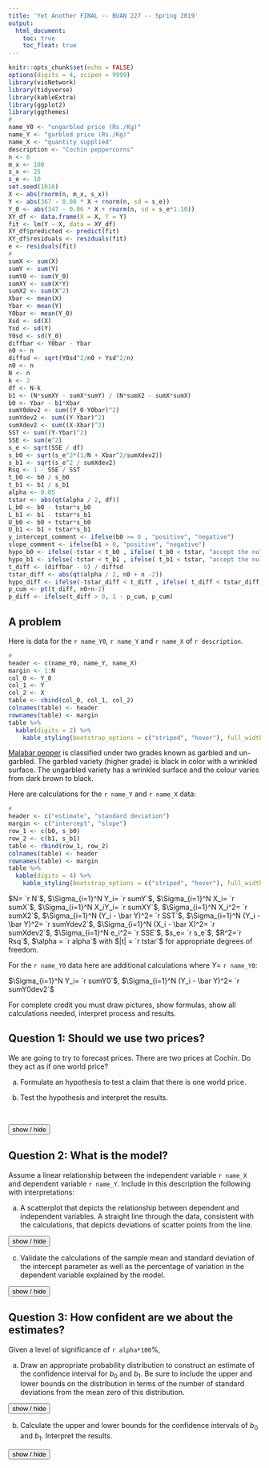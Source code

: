---
title: 'Yet Another FINAL -- BUAN 227 -- Spring 2019'
output: 
  html_document:
    toc: true
    toc_float: true
---
<script>
function showText(y) {
    var x = document.getElementById(y);
    if (x.style.display === "none") {
        x.style.display = "block";
    } else {
        x.style.display = "none";
    }
}
</script>

```{r setup, include=FALSE}
knitr::opts_chunk$set(echo = FALSE)
options(digits = 4, scipen = 9999)
library(visNetwork)
library(tidyverse)
library(kableExtra)
library(ggplot2)
library(ggthemes)
#
name_Y0 <- "ungarbled price (Rs./Kg)"
name_Y <- "garbled price (Rs./Kg)"
name_X <- "quantity supplied"
description <- "Cochin peppercorns"
n <- 6
m_x <- 100
s_x <- 25
s_e <- 10
set.seed(1016)
X <- abs(rnorm(n, m_x, s_x))
Y <- abs(367 - 0.08 * X + rnorm(n, sd = s_e))
Y_0 <- abs(347 - 0.06 * X + rnorm(n, sd = s_e*1.10))
XY_df <- data.frame(X = X, Y = Y)
fit <- lm(Y ~ X, data = XY_df)
XY_df$predicted <- predict(fit)
XY_df$residuals <- residuals(fit)
e <- residuals(fit)
#
sumX <- sum(X)
sumY <- sum(Y)
sumY0 <- sum(Y_0)
sumXY <- sum(X*Y)
sumX2 <- sum(X^2)
Xbar <- mean(X)
Ybar <- mean(Y)
Y0bar <- mean(Y_0)
Xsd <- sd(X)
Ysd <- sd(Y)
Y0sd <- sd(Y_0)
diffbar <- Y0bar - Ybar
n0 <- n
diffsd <- sqrt(Y0sd^2/n0 + Ysd^2/n)
n0 <- n
N <- n
k <- 2
df <- N-k
b1 <- (N*sumXY - sumX*sumY) / (N*sumX2 - sumX*sumX)
b0 <- Ybar - b1*Xbar
sumY0dev2 <- sum((Y_0-Y0bar)^2)
sumYdev2 <- sum((Y-Ybar)^2)
sumXdev2 <- sum((X-Xbar)^2)
SST <- sum((Y-Ybar)^2)
SSE <- sum(e^2)
s_e <- sqrt(SSE / df)
s_b0 <- sqrt(s_e^2*(1/N + Xbar^2/sumXdev2))
s_b1 <- sqrt(s_e^2 / sumXdev2)
Rsq <- 1 - SSE / SST
t_b0 <- b0 / s_b0
t_b1 <- b1 / s_b1
alpha <- 0.05
tstar <- abs(qt(alpha / 2, df))
L_b0 <- b0 - tstar*s_b0
L_b1 <- b1 - tstar*s_b1
U_b0 <- b0 + tstar*s_b0
U_b1 <- b1 + tstar*s_b1
y_intercept_comment <- ifelse(b0 >= 0 , "positive", "negative")
slope_comment <- ifelse(b1 > 0, "positive", "negative")
hypo_b0 <- ifelse(-tstar < t_b0 , ifelse( t_b0 < tstar, "accept the null hypothesis", "reject the null hypothesis"), "reject the null hypothesis")
hypo_b1 <- ifelse(-tstar < t_b1 , ifelse( t_b1 < tstar, "accept the null hypothesis", "reject the null hypothesis"), "reject the null hypothesis")
t_diff <- (diffbar - 0) / diffsd
tstar_diff <- abs(qt(alpha / 2, n0 + n -2))
hypo_diff <- ifelse(-tstar_diff < t_diff , ifelse( t_diff < tstar_diff, "accept the null hypothesis", "reject the null hypothesis"), "reject the null hypothesis")
p_cum <- pt(t_diff, n0+n-2)
p_diff <- ifelse(t_diff > 0, 1 - p_cum, p_cum)
```

## A problem

Here is data for the `r name_Y0`, `r name_Y` and `r name_X` of `r description`. 

```{r}
#
header <- c(name_Y0, name_Y, name_X)
margin <- 1:N
col_0 <- Y_0
col_1 <- Y
col_2 <- X
table <- cbind(col_0, col_1, col_2)
colnames(table) <- header
rownames(table) <- margin
table %>% 
  kable(digits = 2) %>%
    kable_styling(bootstrap_options = c("striped", "hover"), full_width = F)
```

[Malabar pepper](https://en.wikipedia.org/wiki/Malabar_pepper) is classified under two grades known as garbled and un-garbled. The garbled variety (higher grade) is black in color with a wrinkled surface. The ungarbled variety has a wrinkled surface and the colour varies from dark brown to black.

Here are calculations for the `r name_Y` and `r name_X` data:

```{r}
#
header <- c("estimate", "standard deviation")
margin <- c("intercept", "slope")
row_1 <- c(b0, s_b0)
row_2 <- c(b1, s_b1)
table <- rbind(row_1, row_2)
colnames(table) <- header
rownames(table) <- margin
table %>% 
  kable(digits = 4) %>%
    kable_styling(bootstrap_options = c("striped", "hover"), full_width = F)
```

$N= `r N`$, $\Sigma_{i=1}^N Y_i= `r sumY`$, $\Sigma_{i=1}^N X_i= `r sumX`$, $\Sigma_{i=1}^N X_iY_i= `r sumXY`$, $\Sigma_{i=1}^N X_i^2= `r sumX2`$, $\Sigma_{i=1}^N (Y_i - \bar Y)^2= `r SST`$, $\Sigma_{i=1}^N (Y_i - \bar Y)^2= `r sumYdev2`$, $\Sigma_{i=1}^N (X_i - \bar X)^2= `r sumXdev2`$, $\Sigma_{i=1}^N e_i^2= `r SSE`$, $s_e= `r s_e`$, $R^2=`r Rsq`$, $\alpha = `r alpha`$ with $|t| = `r tstar`$ for appropriate degrees of freedom. 

For the `r name_Y0` data here are additional calculations where $Y =$ `r name_Y0`:

$\Sigma_{i=1}^N Y_i= `r sumY0`$, $\Sigma_{i=1}^N (Y_i - \bar Y)^2= `r sumY0dev2`$

For complete credit you must draw pictures, show formulas, show all calculations needed, interpret process and results.

## Question 1: Should we use two prices?

We are going to try to forecast prices. There are two prices at Cochin. Do they act as if one world price? 

a. Formulate an hypothesis to test a claim that there is one world price. 

b. Test the hypothesis and interpret the results.

</br>

<button onclick="showText('myDIFF')">show / hide</button>
<div id="myDIFF" style="display:none;">

</br>

1. The analyst formulates the null hypothesis that the mean price is the same for both grades, and thus their difference is zero, or as
$$
H_0: \mu_1 - \mu_2 = 0
$$
and the alternative hypothesis as 
$$
H_1: \mu_1 - \mu_2 \neq 0.
$$

2. This is a two-tailed test where the $\alpha = 0.05$ significance level region of the rejection of the null hypothesis $H_0$ is in the lower and upper tails of the Student's t distribution. 

- The number of degrees of freedom now equal all of the observations from the two samples minus the number of estimators, now equal to 2, or, $n_1 + n_2 - 2$. 

- If the analyst samples $n_1 =$ `r n0` observations from the `r name_Y0` and $n_2 =$ `r n` observations from the `r name_Y`, then the number of degrees of freedom is $n_1+n_2-2 =$ `r n+n0 - 2`.


```{r echo=FALSE, warning = FALSE, message = FALSE}
library(ggplot2)
library(ggthemes)
n.sample <- n0 + n
k.est <- 2
df.sample <- n.sample - k.est
x.title <- "t scores"
y.title <- "Probability"
line.size <- 1.0
alpha <- alpha
a <- alpha
min.a <- qt(alpha/2,df.sample)
max.a <- -qt(alpha/2,df.sample)
ann.line<-data.frame(xmid1=min.a,xmid2=max.a,xmin=-6,xmax=6,y0=0,y2=0.2,y=.09)
ann.text <- data.frame(x=c(-4.5,0,4.5),y=c(.18,.18,.18),label=c(paste("Reject\nH0\nt < ",round(min.a,2)),"Accept\nH0",paste("Reject\nH0\nt > ",round(max.a,2))))
main_title <- substitute(paste("Sample Means: ", alpha == a, ", ", "df" == df, ", ", "|t|" == t), list(a = alpha, df = df.sample, t = max.a))
limitRange <- function(fun, min, max) {
  function(x){
    y <- fun(x)
    y[x < min | x > max] <- NA
    return(y)
  }
}
dt_limit <- function(x){
  y <- dt(x,df.sample)
  y[x < min.a | x > max.a] <- NA
  return(y)
}

p1 <- ggplot(data.frame(x = c(-6,6)),aes(x = x)) + 
  stat_function(fun=dt, args = list(df = df.sample), aes(colour = "Student's t"), size = line.size) + 
  stat_function(fun = dt_limit, geom = "area", fill = "blue", alpha = 0.2) + scale_x_continuous(name = x.title)
p1 <- p1 +
  scale_y_continuous(name = y.title) + 
  scale_colour_manual("Distributions", values = c("#4271AE", "#1F3552"))
p1 <-  p1 +
  theme_economist() + 
  theme(legend.position = "bottom", legend.direction = "horizontal", legend.box = "horizontal", legend.key.size = unit(1, "cm"), axis.title = element_text(size = 12), legend.text = element_text(size = 9), legend.title=element_text(face = "bold", size = 9)) 
p1 <- p1 + 
  geom_segment(data=ann.line,aes(x=xmid1,xend=xmin,y=y,yend=y),arrow=arrow(length=unit(0.2,"cm")),show_guide=F) +
  geom_segment(data=ann.line,aes(x=xmid2,xend=xmax,y=y,yend=y),arrow=arrow(length=unit(0.2,"cm")),show_guide=F) +
  geom_segment(data=ann.line,aes(x=xmid2,xend=xmid2,y=y0,yend=y2),show_guide=F) +
  geom_segment(data=ann.line,aes(x=xmid1,xend=xmid1,y=y0,yend=y2),show_guide=F) +
  geom_text(data=ann.text,aes(x=x,y=y,label=label,size=2),show_guide=F)
p1 <- p1 + ggtitle(main_title)
p1
```


3. The analyst samples `r n0` observations from the `r name_Y0` (sample 1) and `r n` observations from the `r name_Y` (sample 2), and uses the same $\alpha =$`r alpha*100`\% significance level for rejection of the null hypothesis. She estimates

- $\bar X_1 =$ `r Y0bar` with $s_{\bar X_1}=$ `r Y0sd`, and

- $\bar X_2 =$ `r Ybar` with $s_{\bar X_2}=$ `r Ysd`. 


4. Her next job is to pool (also known as "aggregate") the standard deviations together since the risk associated with the null hypothesis relates to two pooled sample means $\bar X_1 - \bar X_2 =$ `r Y0bar - Ybar` $=$ `r diffbar`. The analyst assumes that the two samples are not at all correlated with one another.
$$
s_{\bar X_1 - \bar X_2 } = \sqrt{\frac{s_1^2}{n_1}+\frac{s_2^2}{n_2}}
$$
$$
= \sqrt{\frac{`r Y0sd`^2}{`r n0`}+\frac{`r Ysd`^2}{`r n`}} = `r diffsd` 
$$
and calculates the $t$ score as
$$
t = \frac{(\bar X_1 - \bar X_2) - (\mu_{0,1} - \mu_{0,2})}{s_{\bar X_1 - \bar X_2 }} = \frac{`r diffbar` - 0}{`r diffsd`} = `r t_diff` 
$$

5. A $t$ score of `r round(t_diff, 2)` means that the score, and the difference between the means, is in the region of acceptance of the null hypothesis.

- There is at most a 5\% chance that management is wrong in its assertion that the prices are the same.

- Another interpretation is possible. Using Excel the analyst can compute `= T.DIST( `r t_diff`, `r n0+n-2`)` to calculate `r p_diff`. When the t-stat is less than zero, use `T.DIST()`, else use `1 = T.DIST()`. This is the p-value which is the cumulative probability less than (or greater if positive) than $t=$`r t_diff` that she was wrong about the rejection of the null hypothesis. Since the p-value is greater than `r alpha/2 * 100`\% tolerated, she accepts the null hpythesis as probably true.

- The analyst compares the `p-value` with the significance level of 5\% and sees that there is a stronger chance of a Type I false negative error than indicated simply by looking at the rejection region. The analyst then accepts as true the null hypothesis that there one world price for this new rare earth commodity.

</div>

## Question 2: What is the model?

Assume a linear relationship between the independent variable `r name_X` and dependent variable `r name_Y`. Include in this description the following with interpretations:

a. A scatterplot that depicts the relationship between dependent and independent variables. A straight line through the data, consistent with the calculations, that depicts deviations of scatter points from the line.

<button onclick="showText('myDIV1')">show / hide</button>
<div id="myDIV1" style="display:none;">

```{r}
p_error <- ggplot(data = XY_df, aes(x = X, y = Y)) + geom_point() + geom_smooth(se = FALSE, method = "lm") + geom_segment(aes(xend = X, yend = predicted), alpha = 0.3) + geom_point(aes(y = predicted), shape = 1) + geom_point(aes(color = abs(residuals))) + scale_color_continuous(low = "black", high = "red") + guides(color = FALSE) + theme_bw() + xlab(name_X) + ylab(name_Y)
p_error
```

The model is $Y_i= `r b0` + `r b1`X_i + e$, where $b_0 =`r b0`$ is the `r name_Y`-intercept and $b_1 =`r b1`$ is the slope, that is, the rate of change of `r name_Y` with respect to `r name_X`, and $e_i = Y_i - b_0 - b_1 X_i$ is the deviation of the observed `r name_Y` from the mean `r name_Y` conditional on `r name_X`, that is, $b_0 + b_1 X_i$. All of this represents a sample from an unknown population.

There appears to be a `r slope_comment` slope with a `r y_intercept_comment` intercept.

</div>


c. Validate the calculations of the sample mean and standard deviation of the intercept parameter as well as the percentage of variation in the dependent variable explained by the model.

<button onclick="showText('myDIV2')">show / hide</button>
<div id="myDIV2" style="display:none;">

The sample slope is randomly sampled from the population slope $\beta_1$, as yet unknown. This indicates that the population slope is a random variable whose sampled values form a probability distribution. Using the data above, for the sampled mean slope of the probability distribution of $\beta_1$ is

$$
b_1 = \frac{N\sum_{i=1}^N X_i Y_i - \sum_{i=1}^N X_i \sum_{i=1}^N Y_i}{N\sum_{i=1}^N X_i^2 - (\sum_{i=1}^N X_i)^2} = \frac{(`r N`)(`r sumXY`) - (`r sumX`)(`r sumY`)}{(`r N`)(`r sumX2`) - (`r sumX`)(`r sumX`)}= `r b1`
$$
and for the sample standard deviation of the slope

$$
s_{b1} = \sqrt{\frac{s_e^2}{\Sigma_1^N (X_i- \bar X)^2}} = \sqrt{\frac{`r s_e`^2}{`r sumXdev2`}} = `r s_b1` 
$$
We calculate tha sampled mean of intercepts $b_0$ using $b_1$:
$$
b_0 = \bar{Y} - b_1 \bar{X}
$$
$$
b_0 = `r Ybar` - (`r b1`)(`r Xbar`) = `r b0`
$$

The $R^2$ statistic measures the portion of the total variation of `r name_Y` about its arithmetic mean, that is explained by the model $b_0 + b_1 X_i$. This portion plus the variation of the error term $e_i$ about its zero mean equals the total variation in `r name_Y`.

$$
R^2 = 1 - \frac{\Sigma_1^N e_i^2}{\Sigma_1^N (Y_i - \bar Y)^2} = 1 - \frac{`r SSE`}{`r SST`} = `r 1 - SSE / SST`
$$
</div>

## Question 3: How confident are we about the estimates?

Given a level of significance of `r alpha*100`\%, 

a. Draw an appropriate probability distribution to construct an estimate of the confidence interval for $b_0$ and $b_1$. Be sure to include the upper and lower bounds on the distribution in terms of the number of standard deviations from the mean zero of this distribution.

<button onclick="showText('myDIV3')">show / hide</button>
<div id="myDIV3" style="display:none;">

We use the Student's t distribution since we _do not know_ the population standard deviation. Now the sample standard deviation is also a random variable, like the sample mean. In practice this is nearly always the case. The Student's t distribution to correct for confidences that are, well, not so confident. It corrects for the risk that the standard deviations are randomly drawn.

```{r echo=FALSE, warning = FALSE, message = FALSE}
library(ggplot2)
library(ggthemes)
n.sample <- N
k.est <- 2
df.sample <- n.sample - k.est
x.title <- "t scores"
y.title <- "Probability"
line.size <- 1.0
alpha <- alpha
a <- alpha
min.a <- qt(alpha/2,df.sample)
max.a <- -qt(alpha/2,df.sample)
label_regions <- c(paste("Lower\nOutlying\nRegion\nt = ",round(min.a,2)),paste("Region of\nConfidence\n", (1-alpha)*100,"%"),paste("Upper\nOutlying\nRegion\nt = ", round(max.a,2)))
ann.line<-data.frame(xmid1=min.a,xmid2=max.a,xmin=-6,xmax=6,y0=0,y2=0.2,y=.09)
ann.text <- data.frame(x=c(-4.5,0,4.5),y=c(.18,.18,.18),label=label_regions)
main_title <- substitute(paste("Sample Means: ", alpha == a, ", ", "df" == df, ", ", "|t|" == t), list(a = alpha, df = df.sample, t = max.a))
limitRange <- function(fun, min, max) {
  function(x){
    y <- fun(x)
    y[x < min | x > max] <- NA
    return(y)
  }
}
dt_limit <- function(x){
  y <- dt(x,df.sample)
  y[x < min.a | x > max.a] <- NA
  return(y)
}

p1 <- ggplot(data.frame(x = c(-6,6)),aes(x = x)) + 
  stat_function(fun=dt, args = list(df = df.sample), aes(colour = "Student's t"), size = line.size) + 
  stat_function(fun = dt_limit, geom = "area", fill = "blue", alpha = 0.2) + scale_x_continuous(name = x.title)
p1 <- p1 +
  scale_y_continuous(name = y.title) + 
  scale_colour_manual("Distributions", values = c("#4271AE", "#1F3552"))
p1 <-  p1 +
  theme_economist() + 
  theme(legend.position = "bottom", legend.direction = "horizontal", legend.box = "horizontal", legend.key.size = unit(1, "cm"), axis.title = element_text(size = 12), legend.text = element_text(size = 9), legend.title=element_text(face = "bold", size = 9)) 
p1 <- p1 + 
  geom_segment(data=ann.line,aes(x=xmid1,xend=xmin,y=y,yend=y),arrow=arrow(length=unit(0.2,"cm")),show_guide=F) +
  geom_segment(data=ann.line,aes(x=xmid2,xend=xmax,y=y,yend=y),arrow=arrow(length=unit(0.2,"cm")),show_guide=F) +
  geom_segment(data=ann.line,aes(x=xmid2,xend=xmid2,y=y0,yend=y2),show_guide=F) +
  geom_segment(data=ann.line,aes(x=xmid1,xend=xmid1,y=y0,yend=y2),show_guide=F) +
  geom_text(data=ann.text,aes(x=x,y=y,label=label,size=2),show_guide=F)
p1 <- p1 + ggtitle(main_title)
p1
```

For our model, there are $N - k = `r N` - `r k` = `r df`$ degrees of freedom. This means that because we estimated two sample means, one for the sample Y-intercept $b_0$ and the sample slope $b_1$, we effectively lose two observations when we try to infer population values of the slope and Y-intercept.  

The $\alpha = `r alpha*100`$\% significance level is the probability that we are wrong that the population slope and Y-intercept are between upper and lower bounds of the Student's t distribution. The confidence level is $1 - \alpha = 1 - `r alpha` = `r 1 - alpha`$, the cumulative probability in the blue shaded area of the t-distribution above. Each tail contains $\alpha / 2 = `r 100*alpha/2`$\% probability of error in our confidence. The lower bound is the t score associated with the $\alpha / 2 = `r 100*alpha/2`$\% cumulative probability, `r -tstar`. The upper bound is, by symmetry, `r tstar`. Both of these bounds are the number of standard deviations from the zero mean of the Student's t distribution for the `r (1- alpha)*100`\% confidence interval.

</div>

b. Calculate the upper and lower bounds for the confidence intervals of $b_0$ and $b_1$. Interpret the results.

<button onclick="showText('myDIV4')">show / hide</button>
<div id="myDIV4" style="display:none;">

Using this calculation:

The `r (1-alpha)*100`\% confidence interval for estimating the population parameter $\beta_0$ is this probability statement.
$$
Prob[b_0 - t_{`r alpha/2`}s_{b0} \leq \beta_0 \leq b_0 + t_{`r alpha/2`}s_{b0} ] = `r 1-alpha`
$$
$$
Prob[`r b0` - (`r tstar`)(`r s_b0`) \leq \beta_0 \leq `r b0` + (`r tstar`)(`r s_b0`) ] = `r 1-alpha`
$$
$$
Prob[`r L_b0` \leq \beta_0 \leq `r U_b0`] = `r 1-alpha`
$$
There is a `r (1-alpha)*100`\% probability that the population Y-intercept will lie between `r L_b0` and `r U_b0`. Decision makers might do well to plan for considerable movement in this number when formulating business plans.

The `r (1-alpha)*100`\% confidence interval for estimating the population parameter $\beta_1$ is this probability statement.
$$
Prob[b_1 - t_{`r alpha/2`}s_{b1} \leq \beta_1 \leq b_1 + t_{`r alpha/2`}s_{b1} ] = `r 1-alpha`
$$
$$
Prob[`r b1` - (`r tstar`)(`r s_b1`) \leq \beta_1 \leq `r b1` + (`r tstar`)(`r s_b1`) ] = `r 1-alpha`
$$
$$
Prob[`r L_b1` \leq \beta_1 \leq `r U_b1`] = `r 1-alpha`
$$

There is a `r (1-alpha)*100`\% probability that the population slope will lie between `r L_b1` and `r U_b1`. Decision makers might do well to plan for movement in this number when formulating business plans.

## Question 4: How meaningful are the estimates?

a. Formulate testable hypotheses of the meaningfulness of the mean slope and Y-intercept of our model. Interpret.

<button onclick="showText('myDIV5')">show / hide</button>
<div id="myDIV5" style="display:none;">

Herein we test the hypothesis that $\beta_0$ and $\beta_1$ are no different than zero. This is called the _null hypothesis_ or $H_0$. The _alternative hypothesis_ or $H_1$ is that the estimators are meaningful, namely, they do not equal zero.

If $\beta_0 = 0$ under the null hypothesis, $H_0$, then the line through the scatter plot probably runs through the zero intersection of the `r name_X`-`r name_Y` axes.

If $\beta_1 = 0$ under the null hypothesis, $H_0$, then the line through the scatter plot probably is just $Y_i = b_0 + e_i$. Equivalenly, the mean `r name_Y` is just the unconditional arithmetic mean. Then `r name_X` has no influence, probably, over `r name_Y`.

Thus the first step is

1. Management makes an assumption and forms a hypothesis about the population $\beta_0$ and $\beta_1$ estimates. This is a precise statement about two specific metrics. Let's work with $\beta_0$. All the same can, and will be said of $\beta_1$.

- The _null hypothesis_ ($H_0$) is that the population metric equals a target value $\beta_0^*$ or $H_0: \beta_0 = \beta_0^*$. Suppose that $H_0: \beta_0 = 0$. 

- The _alternative hypothesis_ ($H_1$) is that the population metric does not equal (or is just greater or less than) the target value. Thus we would have $H_1: \beta_0 \neq 0$.

</div>

b. Test the hypotheses and interpret.

<button onclick="showText('myDIV6')">show / hide</button>
<div id="myDIV6" style="display:none;">

Here are the rest of the steps.

2. A decision maker sets a degree of confidence in accepting as true the assumption or hypothesis about the metric. The decision maker determines that `r (1-alpha)*100`\% of the time $\beta_0 = 0$. This means there is an $\alpha = `r alpha`$\% significance level that the company would be willing to be wrong about rejecting the assertion that $H_0: \beta_0 = 0$ is true.

- Under the null hypothesis it is probable that above or below a mean value of zero there is a Type I error of $\alpha = 0.05$ over the entire distribution of $b_0$ or of $b_1$. This translates into $\alpha / 2 = `r alpha/2`$ above and $\alpha / 2 = `r alpha/2`$ below the mean.

- Because management expresses the alternative hypothesis as "not equal," this translates into a two-tailed test of the null hypothesis.


```{r echo=FALSE, warning = FALSE, message = FALSE}
library(ggplot2)
library(ggthemes)
n.sample <- N
k.est <- 2
df.sample <- n.sample - k.est
x.title <- "t scores"
y.title <- "Probability"
line.size <- 1.0
alpha <- alpha
a <- alpha
min.a <- qt(alpha/2,df.sample)
max.a <- -qt(alpha/2,df.sample)
ann.line<-data.frame(xmid1=min.a,xmid2=max.a,xmin=-6,xmax=6,y0=0,y2=0.2,y=.09)
ann.text <- data.frame(x=c(-4.5,0,4.5),y=c(.18,.18,.18),label=c(paste("Reject\nH0\nt < ",round(min.a,2)),"Accept\nH0",paste("Reject\nH0\nt > ",round(max.a,2))))
main_title <- substitute(paste("Sample Means: ", alpha == a, ", ", "df" == df, ", ", "|t|" == t), list(a = alpha, df = df.sample, t = max.a))
limitRange <- function(fun, min, max) {
  function(x){
    y <- fun(x)
    y[x < min | x > max] <- NA
    return(y)
  }
}
dt_limit <- function(x){
  y <- dt(x,df.sample)
  y[x < min.a | x > max.a] <- NA
  return(y)
}

p1 <- ggplot(data.frame(x = c(-6,6)),aes(x = x)) + 
  stat_function(fun=dt, args = list(df = df.sample), aes(colour = "Student's t"), size = line.size) + 
  stat_function(fun = dt_limit, geom = "area", fill = "blue", alpha = 0.2) + scale_x_continuous(name = x.title)
p1 <- p1 +
  scale_y_continuous(name = y.title) + 
  scale_colour_manual("Distributions", values = c("#4271AE", "#1F3552"))
p1 <-  p1 +
  theme_economist() + 
  theme(legend.position = "bottom", legend.direction = "horizontal", legend.box = "horizontal", legend.key.size = unit(1, "cm"), axis.title = element_text(size = 12), legend.text = element_text(size = 9), legend.title=element_text(face = "bold", size = 9)) 
p1 <- p1 + 
  geom_segment(data=ann.line,aes(x=xmid1,xend=xmin,y=y,yend=y),arrow=arrow(length=unit(0.2,"cm")),show_guide=F) +
  geom_segment(data=ann.line,aes(x=xmid2,xend=xmax,y=y,yend=y),arrow=arrow(length=unit(0.2,"cm")),show_guide=F) +
  geom_segment(data=ann.line,aes(x=xmid2,xend=xmid2,y=y0,yend=y2),show_guide=F) +
  geom_segment(data=ann.line,aes(x=xmid1,xend=xmid1,y=y0,yend=y2),show_guide=F) +
  geom_text(data=ann.text,aes(x=x,y=y,label=label,size=2),show_guide=F)
p1 <- p1 + ggtitle(main_title)
p1
```


3. We have a sample of $N = `r N`$ observations of `r name_Y` and `r name_X` of `r description`. We then computed the sample estimate $b_0 = `r b0`$ for the average intercept with sample standard deviation $s_{b_0} = `r s_b0`$. 

4. Now compute the $t$ score under the null hypothesis value of zero. We will compare this with the t score associated with the upper and lower bounds for accepting the null hypothesis as true.

$$
t_{b0} = \frac{b_0 - 0}{s_{b_0}} = \frac{`r b0` - 0}{`r s_b0`} = `r b0/s_b0`
$$

and compare this value with the the acceptance region of the null hypotheses $H_0$.


5. For the confidence interval calculations we determined that the lower and  upper t scores for a two tailed $\alpha = `r alpha`$ significance level are `r -tstar` and `r tstar`.

- The computed t score is `r t_b0` and falls in the `r hypo_b0` region.

- We can now report that we are 95\% confident that a decision maker may `r hypo_b0` that the intercept is no different than zero. 

Under the null hypothesis that the population slope parameter $\beta_1 = 0$, we compute the t score as

$$
t_{b1} = \frac{b_1 - 0}{s_{b1}} = \frac{`r b1` - 0}{`r s_b1`} = `r b1/s_b1`
$$

and compare this value with the t scores for the acceptance region of the null hypotheses $H_0$.

- The computed t score is `r t_b1` and falls in the `r hypo_b1` region.

- We can now report that we are 95\% confident that a decision maker may `r hypo_b1` that the slope is no different than zero. 

But always remember: **Absence of evidence is NOT evidence of absence!**

</div>
